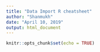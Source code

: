 ```yaml
---
title: "Data Import R cheatsheet"
author: "Shanmukh"
date: "April 10, 2019"
output: html_document
---
```


```r
knitr::opts_chunk$set(echo = TRUE)
```
